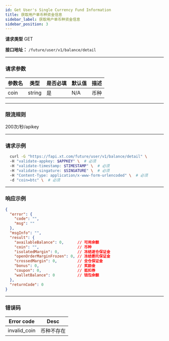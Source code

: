 ```yaml
---
id: Get User's Single Currency Fund Information
title: 获取用户单币种资金信息
sidebar_label: 获取用户单币种资金信息
sidebar_position: 3
---
```


**请求类型** GET

**接口地址：** `/future/user/v1/balance/detail`

---

### 请求参数

| 参数名 | 类型   | 是否必填 | 默认值 | 描述 |
| ------ | ------ | -------- | ------ | ---- |
| coin   | string | 是       | N/A    | 币种 |

---

### 限流规则

200次/秒/apikey

---

### 请求示例
```bash
  curl -G "https://fapi.xt.com/future/user/v1/balance/detail" \ 
  -H "validate-appkey: $APPKEY" \  # 必须
  -H "validate-timestamp: $TIMESTAMP" \  # 必须
  -H "validate-singature: $SINGATURE" \  # 必须
  -H "Content-Type: application/x-www-form-urlencoded" \  # 必须
  -d "coin=btc" \  # 必须
```

---

### 响应示例

```json title="Response"
{
  "error": {
    "code": "",
    "msg": ""
  },
  "msgInfo": "",
  "result": {
    "availableBalance": 0,      // 可用余额
    "coin": "",                 // 币种
    "isolatedMargin": 0,        // 冻结逐仓保证金
    "openOrderMarginFrozen": 0, // 冻结委托保证金
    "crossedMargin": 0,         // 全仓保证金
    "bonus": 0,                 // 奖励金
    "coupon": 0,                // 抵扣券
    "walletBalance": 0          // 钱包余额
  },
  "returnCode": 0
}
```

---

### 错误码

| **Error code**               | **Desc**                       |
| ---------------------------- | ------------------------------ |
| invalid_coin               | 币种不存在                         |



